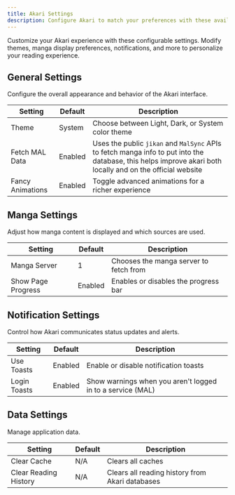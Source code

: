 ```yaml
---
title: Akari Settings
description: Configure Akari to match your preferences with these available settings
---
```


Customize your Akari experience with these configurable settings. Modify themes, manga display preferences, notifications, and more to personalize your reading experience.

## General Settings

Configure the overall appearance and behavior of the Akari interface.

| Setting                          | Default | Description                                                                                                                                                |
| -------------------------------- | ------- | ---------------------------------------------------------------------------------------------------------------------------------------------------------- |
| Theme                            | System  | Choose between Light, Dark, or System color theme                                                                                                          |
| Fetch MAL Data | Enabled | Uses the public `jikan` and `MalSync` APIs to fetch manga info to put into the database, this helps improve akari both locally and on the official website |
| Fancy Animations                 | Enabled | Toggle advanced animations for a richer experience                                                                                                         |

## Manga Settings

Adjust how manga content is displayed and which sources are used.

| Setting            | Default | Description                            |
| ------------------ | ------- | -------------------------------------- |
| Manga Server       | 1       | Chooses the manga server to fetch from |
| Show Page Progress | Enabled | Enables or disables the progress bar   |

## Notification Settings

Control how Akari communicates status updates and alerts.

| Setting      | Default | Description                                                |
| ------------ | ------- | ---------------------------------------------------------- |
| Use Toasts   | Enabled | Enable or disable notification toasts                      |
| Login Toasts | Enabled | Show warnings when you aren't logged in to a service (MAL) |

## Data Settings

Manage application data.

| Setting               | Default | Description                                     |
| --------------------- | ------- | ----------------------------------------------- |
| Clear Cache           | N/A     | Clears all caches                               |
| Clear Reading History | N/A     | Clears all reading history from Akari databases |
